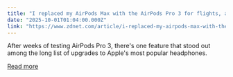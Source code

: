 ```yaml
---
title: "I replaced my AirPods Max with the AirPods Pro 3 for flights, and it's been a game-changer"
date: "2025-10-01T01:04:00.000Z"
link: "https://www.zdnet.com/article/i-replaced-my-airpods-max-with-the-airpods-pro-3-for-flights-and-its-been-a-game-changer/"
---
```


After weeks of testing AirPods Pro 3, there's one feature that stood out among the long list of upgrades to Apple's most popular headphones.

[Read more](https://www.zdnet.com/article/i-replaced-my-airpods-max-with-the-airpods-pro-3-for-flights-and-its-been-a-game-changer/)

